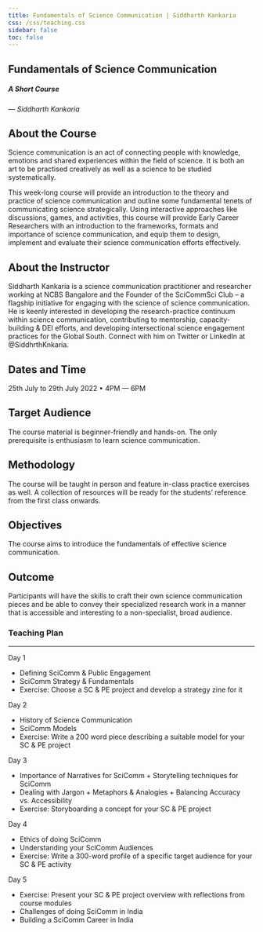 ```yaml
---
title: Fundamentals of Science Communication | Siddharth Kankaria
css: /css/teaching.css
sidebar: false
toc: false
---
```


## Fundamentals of Science Communication
##### A Short Course

--- _Siddharth Kankaria_

:::{.callout-note collapse="true" icon="false"}

# About the Course

Science communication is an act of connecting people with knowledge, emotions and shared experiences within the field of science. It is both an art to be practised creatively as well as a science to be studied systematically. 

This week-long course will provide an introduction to the theory and practice of science communication and outline some fundamental tenets of communicating science strategically. Using interactive approaches like discussions, games, and activities, this course will provide Early Career Researchers with an introduction to the frameworks, formats and importance of science communication, and equip them to design, implement and evaluate their science communication efforts effectively. 

:::

:::{.callout-note collapse="true" icon="false"}
# About the Instructor

Siddharth Kankaria is a science communication practitioner and researcher working at NCBS Bangalore and the Founder of the SciCommSci Club – a flagship initiative for engaging with the science of science communication. He is keenly interested in developing the research-practice continuum within science communication, contributing to mentorship, capacity-building &amp; DEI efforts, and developing intersectional science engagement practices for the Global South. Connect with him on Twitter or LinkedIn at @SiddhrthKnkaria. 

:::


:::{.callout-note collapse="true" icon="false"}
# Dates and Time

25th July to 29th July 2022 • 4PM --- 6PM

:::


:::{.callout-note collapse="true" icon="false"}
# Target Audience
The course material is beginner-friendly and hands-on. The only prerequisite is enthusiasm to learn science communication.

:::


:::{.callout-note collapse="true" icon="false"}

# Methodology

The course will be taught in person and feature in-class practice exercises as well. A collection of resources will be ready for the students’ reference from the first class onwards.
:::


:::{.callout-note collapse="true" icon="false"}

# Objectives
The course aims to introduce the fundamentals of effective science communication.
:::


:::{.callout-note collapse="true" icon="false"}

# Outcome
Participants will have the skills to craft their own science communication pieces and be able to convey their specialized research work in a manner that is accessible and interesting to a non-specialist, broad audience.

:::

### Teaching Plan

---

Day 1

- Defining SciComm &amp; Public Engagement
- SciComm Strategy &amp; Fundamentals
- Exercise: Choose a SC &amp; PE project and develop a strategy zine for it

Day 2

- History of Science Communication
- SciComm Models
- Exercise: Write a 200 word piece describing a suitable model for your SC &amp; PE project

Day 3

- Importance of Narratives for SciComm + Storytelling techniques for SciComm
- Dealing with Jargon + Metaphors &amp; Analogies + Balancing Accuracy vs. Accessibility
- Exercise: Storyboarding a concept for your SC &amp; PE project

Day 4

- Ethics of doing SciComm
- Understanding your SciComm Audiences
- Exercise: Write a 300-word profile of a specific target audience for your SC &amp; PE activity 

Day 5

- Exercise: Present your SC &amp; PE project overview with reflections from course modules 
- Challenges of doing SciComm in India
- Building a SciComm Career in India